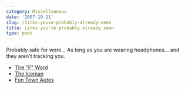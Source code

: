 ```yaml
---
category: Miscellaneous
date: '2007-10-11'
slug: /links-youve-probably-already-seen
title: Links you've probably already seen
type: post
---
```



Probably safe for work... As long as you are wearing headphones...
and they aren't tracking you.
-   [The "F" Word](http://www.ebaumsworld.com/flash/play/750)
-   [The Iceman](http://www.funnyordie.com/videos/505)
-   [Fun Town Autos](http://www.funnyordie.com/videos/5468)